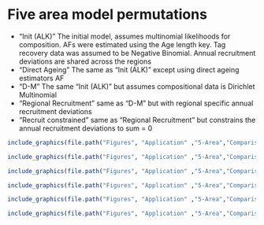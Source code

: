 # Five area model permutations {#FiveAreaModel}

- "Init (ALK)"  The initial model, assumes multinomial likelihoods for composition. AFs were estimated using the Age length key. Tag recovery data was assumed to be Negative Binomial. Annual recruitment deviations are shared across the regions
- "Direct Ageing" The same as "Init (ALK)" except using direct ageing estimators AF
- "D-M" The same "Init (ALK)" but assumes compositional data is Dirichlet Multinomial
- "Regional Recruitment" same as "D-M" but with regional specific annual recruitment deviations
- "Recruit constrained" same as "Regional Recruitment" but constrains the annual recruitment deviations to sum = 0



```r
include_graphics(file.path("Figures", "Application" ,"5-Area","Comparison","SSB_summarise_over_models.png"))
```


```r
include_graphics(file.path("Figures", "Application" ,"5-Area","Comparison","Depletion_summarise_over_models.png"))
```



```r
include_graphics(file.path("Figures", "Application" ,"5-Area","Comparison","Recruitment.png"))
```


```r
include_graphics(file.path("Figures", "Application" ,"5-Area","Comparison","Fixed_gear_Fs.png"))
```

```r
include_graphics(file.path("Figures", "Application" ,"5-Area","Comparison","Trawl_gear_Fs.png"))
```


```r
include_graphics(file.path("Figures", "Application" ,"5-Area","Comparison","Selectivities.png"))
```





